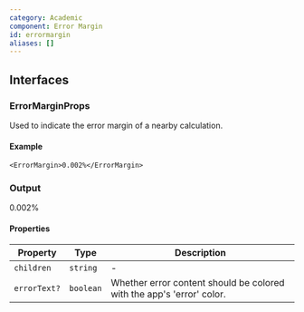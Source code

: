 ```yaml
---
category: Academic
component: Error Margin
id: errormargin
aliases: []
---
```


## Interfaces

### ErrorMarginProps

Used to indicate the error margin of a nearby calculation.

#### Example

```tsx
<ErrorMargin>0.002%</ErrorMargin>
```

### Output

<ErrorMargin>0.002%</ErrorMargin>

#### Properties

| Property     | Type      | Description                                                           |
| ------------ | --------- | --------------------------------------------------------------------- |
| `children`   | `string`  | -                                                                     |
| `errorText?` | `boolean` | Whether error content should be colored with the app's 'error' color. |

